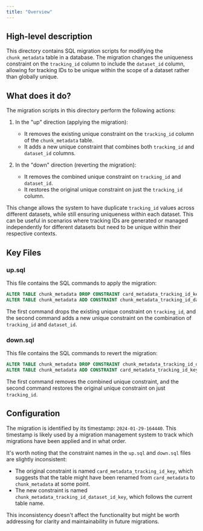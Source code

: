 ```yaml
---
title: "Overview"
---
```


## High-level description
This directory contains SQL migration scripts for modifying the `chunk_metadata` table in a database. The migration changes the uniqueness constraint on the `tracking_id` column to include the `dataset_id` column, allowing for tracking IDs to be unique within the scope of a dataset rather than globally unique.

## What does it do?
The migration scripts in this directory perform the following actions:

1. In the "up" direction (applying the migration):
   - It removes the existing unique constraint on the `tracking_id` column of the `chunk_metadata` table.
   - It adds a new unique constraint that combines both `tracking_id` and `dataset_id` columns.

2. In the "down" direction (reverting the migration):
   - It removes the combined unique constraint on `tracking_id` and `dataset_id`.
   - It restores the original unique constraint on just the `tracking_id` column.

This change allows the system to have duplicate `tracking_id` values across different datasets, while still ensuring uniqueness within each dataset. This can be useful in scenarios where tracking IDs are generated or managed independently for different datasets but need to be unique within their respective contexts.

## Key Files

### up.sql
This file contains the SQL commands to apply the migration:

```sql
ALTER TABLE chunk_metadata DROP CONSTRAINT card_metadata_tracking_id_key;
ALTER TABLE chunk_metadata ADD CONSTRAINT chunk_metadata_tracking_id_dataset_id_key UNIQUE (tracking_id, dataset_id);
```

The first command drops the existing unique constraint on `tracking_id`, and the second command adds a new unique constraint on the combination of `tracking_id` and `dataset_id`.

### down.sql
This file contains the SQL commands to revert the migration:

```sql
ALTER TABLE chunk_metadata DROP CONSTRAINT chunk_metadata_tracking_id_dataset_id_key;
ALTER TABLE chunk_metadata ADD CONSTRAINT card_metadata_tracking_id_key UNIQUE (tracking_id);
```

The first command removes the combined unique constraint, and the second command restores the original unique constraint on just `tracking_id`.

## Configuration
The migration is identified by its timestamp: `2024-01-29-164440`. This timestamp is likely used by a migration management system to track which migrations have been applied and in what order.

It's worth noting that the constraint names in the `up.sql` and `down.sql` files are slightly inconsistent:
- The original constraint is named `card_metadata_tracking_id_key`, which suggests that the table might have been renamed from `card_metadata` to `chunk_metadata` at some point.
- The new constraint is named `chunk_metadata_tracking_id_dataset_id_key`, which follows the current table name.

This inconsistency doesn't affect the functionality but might be worth addressing for clarity and maintainability in future migrations.